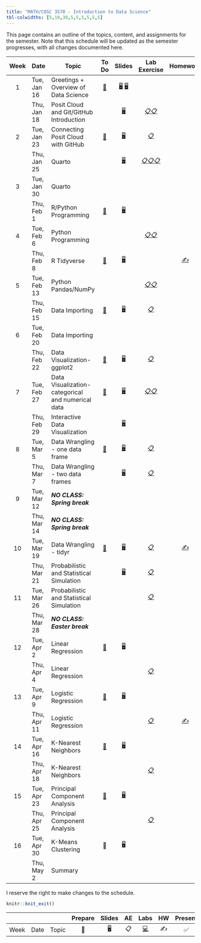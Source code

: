 ```yaml
---
title: "MATH/COSC 3570 - Introduction to Data Science"
tbl-colwidths: [5,10,30,5,5,5,5,5,5]
---
```


This page contains an outline of the topics, content, and assignments for the semester. Note that this schedule will be updated as the semester progresses, with all changes documented here.

::: column-screen-inset-right
| Week | Date        | Topic                                             |                To Do                |                                             Slides                                              |                                                                    Lab Exercise                                                                    |            Homework             |                      Lab Presentation                      | Project                                                      |
|:----:|-------------|---------------------------------------------------|:-----------------------------------:|:-----------------------------------------------------------------------------------------------:|:--------------------------------------------------------------------------------------------------------------------------------------------------:|:-------------------------------:|:----------------------------------------------------------:|--------------------------------------------------------------|
|  1   | Tue, Jan 16 | Greetings + Overview of Data Science              |  [📖](/weeks/week-1.html "Week 1")  | [🖥️](/slides/01-syllabus.html "01-Syllabus") [🖥️](/slides/02-datascience.html "02-datascience") |                                                                                                                                                    |                                 |                                                            |                                                              |
|      | Thu, Jan 18 | Posit Cloud and Git/GitHub Introduction           |                                     |                             [🖥️](/slides/03-posit.html "03-posit")                              |                          [📋](/exercise/lab00-posit.html "lab00-posit")[📋](/exercise/lab01-rscript.html "lab01-rscript")                          |                                 |                                                            |                                                              |
|  2   | Tue, Jan 23 | Connecting Posit Cloud with GitHub                |  [📖](/weeks/week-2.html "Week 2")  |                               [🖥️](/slides/04-git.html "04-git")                                |                                                     [📋](/exercise/lab00-git.html "lab00-git")                                                     |                                 |                                                            |                                                              |
|      | Thu, Jan 25 | Quarto                                            |                                     |                            [🖥️](/slides/05-quarto.html "05-quarto")                             | [📋](/exercise/lab02-quarto.html "lab02-quarto")[📋](/exercise/lab03-markdown.html "lab03-markdown")[📋](/exercise/lab04-chunk.html "lab04-chunk") |                                 |                                                            |                                                              |
|  3   | Tue, Jan 30 | Quarto                                            |                                     |                                                                                                 |                                                                                                                                                    |                                 |                                                            |                                                              |
|      | Thu, Feb 1  | R/Python Programming                              |  [📖](/weeks/week-3.html "Week 3")  |                            [🖥️](/slides/06-syntax.html "06-syntax")                             |                                                                                                                                                    |                                 |                                                            |                                                              |
|  4   | Tue, Feb 6  | Python Programming                                |                                     |                                                                                                 |                               [📋](/exercise/lab05-rtype.html "lab05-rtype")[📋](/exercise/lab06-py.html "lab06-py")                               |                                 |                                                            |                                                              |
|      | Thu, Feb 8  | R Tidyverse                                       |  [📖](/weeks/week-4.html "Week 4")  |                           [🖥️](/slides/07-package.html "07-package")                            |                                                                                                                                                    |    [✍️](/hw/hw1.html "hw1")     |                                                            |                                                              |
|  5   | Tue, Feb 13 | Python Pandas/NumPy                               |                                     |                                                                                                 |                           [📋](/exercise/lab08-tibble.html "lab08-tibble")[📋](/exercise/lab09-numpy.html "lab09-numpy")                           |                                 |        [✅](/exercise/lab07-plot.html "lab07-plot")        |                                                              |
|      | Thu, Feb 15 | Data Importing                                    |  [📖](/weeks/week-5.html "Week 5")  |                            [🖥️](/slides/08-import.html "08-import")                             |                                                  [📋](/exercise/lab10-import.html "lab10-import")                                                  |                                 |                                                            |                                                              |
|  6   | Tue, Feb 20 | Data Importing                                    |                                     |                                                                                                 |                                                                                                                                                    |                                 |                                                            |                                                              |
|      | Thu, Feb 22 | Data Visualization-ggplot2                        |  [📖](/weeks/week-6.html "Week 6")  |                           [🖥️](/slides/09-ggplot2.html "09-ggplot2")                            |                                                 [📋](/exercise/lab11-ggplot2.html "lab11-ggplot2")                                                 |                                 |                                                            |                                                              |
|  7   | Tue, Feb 27 | Data Visualization-categorical and numerical data |  [📖](/weeks/week-7.html "Week 7")  |                               [🖥️](/slides/10-viz.html "10-viz")                                |                    [📋](/exercise/lab12-facet.html "lab12-facet")[📋](/exercise/lab13-visualization.html "lab13-visualization")                    |                                 |                                                            |                                                              |
|      | Thu, Feb 29 | Interactive Data Visualization                    |                                     |                   [🖥️](/slides/11-interactive-viz.html "11-interactive-viz")                    |                                                                                                                                                    |                                 |                                                            |                                                              |
|  8   | Tue, Mar 5  | Data Wrangling - one data frame                   |  [📖](/weeks/week-8.html "Week 8")  |                           [🖥️](/slides/12-dplyr-1.html "12-dplyr-1")                            |                                                   [📋](/exercise/lab15-dplyr.html "lab15-dplyr")                                                   |                                 | [✅](/exercise/lab14-interactive.html "lab14-interactive") |                                                              |
|      | Thu, Mar 7  | Data Wrangling - two data frames                  |                                     |                           [🖥️](/slides/13-dplyr-2.html "13-dplyr-2")                            |                                                    [📋](/exercise/lab16-join.html "lab16-join")                                                    |                                 |                                                            |                                                              |
|  9   | Tue, Mar 12 | ***NO CLASS: Spring break***                      |                                     |                                                                                                 |                                                                                                                                                    |                                 |                                                            |                                                              |
|      | Thu, Mar 14 | ***NO CLASS: Spring break***                      |                                     |                                                                                                 |                                                                                                                                                    |                                 |                                                            |                                                              |
|  10  | Tue, Mar 19 | Data Wrangling - tidyr                            | [📖](/weeks/week-10.html "Week 10") |                             [🖥️](/slides/14-tidyr.html "14-tidyr")                              |                                                   [📋](/exercise/lab17-tidyr.html "lab17-tidyr")                                                   | [✍️](/hw/hw2.html "Homework 2") |                                                            |                                                              |
|      | Thu, Mar 21 | Probabilistic and Statistical Simulation          |                                     |                          [🖥️](/slides/15-probstat.html "15-probstat")                           |                                                    [📋](/exercise/lab18-prob.html "lab18-prob")                                                    |                                 |                                                            |                                                              |
|  11  | Tue, Mar 26 | Probabilistic and Statistical Simulation          |                                     |                                                                                                 |                                                      [📋](/exercise/lab19-ci.html "lab19-ci")                                                      |                                 |                                                            |                                                              |
|      | Thu, Mar 28 | ***NO CLASS: Easter break***                      |                                     |                                                                                                 |                                                                                                                                                    |                                 |                                                            | Team Up [📂](project-description.html "project-description") |
|  12  | Tue, Apr 2  | Linear Regression                                 | [📖](/weeks/week-12.html "Week 12") |                        [🖥️](/slides/16-linear-reg.html "16-linear-reg")                         |                                                                                                                                                    |                                 |                                                            |                                                              |
|      | Thu, Apr 4  | Linear Regression                                 |                                     |                                                                                                 |                                                     [📋](/exercise/lab20-slr.html "lab20-slr")                                                     |                                 |                                                            |                                                              |
|  13  | Tue, Apr 9  | Logistic Regression                               | [📖](/weeks/week-13.html "Week 13") |                      [🖥️](/slides/17-logistic-reg.html "17-logistic-reg")                       |                                                                                                                                                    |                                 |                                                            |                                                              |
|      | Thu, Apr 11 | Logistic Regression                               |                                     |                                                                                                 |                                                [📋](/exercise/lab21-logistic.html "lab21-logistic")                                                |    [✍️](/hw/hw3.html "hw3")     |                                                            |                                                              |
|  14  | Tue, Apr 16 | K-Nearest Neighbors                               | [📖](/weeks/week-14.html "Week 14") |                               [🖥️](/slides/18-knn.html "18-knn")                                |                                                                                                                                                    |                                 |                                                            |                                                              |
|      | Thu, Apr 18 | K-Nearest Neighbors                               |                                     |                                                                                                 |                                                     [📋](/exercise/lab22-knn.html "lab22-knn")                                                     |                                 |                                                            |                                                              |
|  15  | Tue, Apr 23 | Principal Component Analysis                      | [📖](/weeks/week-15.html "Week 15") |                               [🖥️](/slides/19-pca.html "19-pca")                                |                                                                                                                                                    |                                 |                                                            |                                                              |
|      | Thu, Apr 25 | Principal Component Analysis                      |                                     |                                                                                                 |                                                     [📋](/exercise/lab23-pca.html "lab23-pca")                                                     |                                 |                                                            | Proposal [📂](project-work.html "project-work")              |
|  16  | Tue, Apr 30 | K-Means Clustering                                |                 📖                  |                                               🖥️                                                |                                                                                                                                                    |                                 |                                                            |                                                              |
|      | Thu, May 2  | Summary                                           |                                     |                                                                                                 |                                                                                                                                                    |                                 |                                                            |                                                              |
:::

I reserve the right to make changes to the schedule.

```r
knitr::knit_exit()
```

|      |      |       | Prepare | Slides | AE  |                                                    Labs                                                    | HW  | Present | Project |
|------|------|-------|:-------:|:------:|:---:|:----------------------------------------------------------------------------------------------------------:|:---:|:-------:|:-------:|
| Week | Date | Topic |   📖    |   🖥️   | 📋  | [💻](https://sakai.duke.edu/samigo-app/servlet/Login?id=6fa7ebf3-01af-42a6-91ba-3e813d3901221641094171786) | ✍️  |   ✅    |   📂    |
